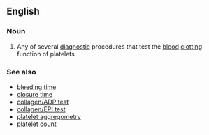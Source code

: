 ==English==

===Noun===
{{en-noun|head=[[platelet]] [[function]] [[test]]}}

# {{label|en|medicine}} Any of several [[diagnostic]] procedures that test the [[blood]] [[clotting]] function of platelets

===See also===
* [[bleeding time]]
* [[closure time]]
* [[collagen/ADP test]]
* [[collagen/EPI test]]
* [[platelet aggregometry]]
* [[platelet count]]